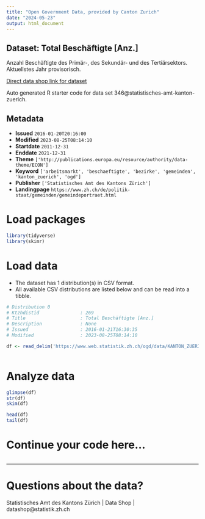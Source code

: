 ```yaml
---
title: "Open Government Data, provided by Canton Zurich"
date: "2024-05-23"
output: html_document
---
```


## Dataset: Total Beschäftigte [Anz.]

Anzahl Beschäftigte des Primär-, des Sekundär- und des Tertiärsektors. Aktuellstes Jahr provisorisch.

[Direct data shop link for dataset](https://www.zh.ch/de/politik-staat/statistik-daten/datenkatalog.html#/datasets/346@statistisches-amt-kanton-zuerich)

Auto generated R starter code for data set 346@statistisches-amt-kanton-zuerich.

## Metadata

- **Issued** `2016-01-20T20:16:00`
- **Modified** `2023-08-25T08:14:10`
- **Startdate** `2011-12-31`
- **Enddate** `2021-12-31`
- **Theme** `['http://publications.europa.eu/resource/authority/data-theme/ECON']`
- **Keyword** `['arbeitsmarkt', 'beschaeftigte', 'bezirke', 'gemeinden', 'kanton_zuerich', 'ogd']`
- **Publisher** `['Statistisches Amt des Kantons Zürich']`
- **Landingpage** `https://www.zh.ch/de/politik-staat/gemeinden/gemeindeportraet.html`


# Load packages

```r

library(tidyverse)
library(skimr)

```

# Load data

-   The dataset has 1 distribution(s) in CSV format.
-   All available CSV distributions are listed below and can be read into a tibble.

```r

# Distribution 0
# Ktzhdistid               : 269
# Title                    : Total Beschäftigte [Anz.]
# Description              : None
# Issued                   : 2016-01-21T16:30:35
# Modified                 : 2023-08-25T08:14:10

df <- read_delim('https://www.web.statistik.zh.ch/ogd/data/KANTON_ZUERICH_595.csv')



```

# Analyze data

```r

glimpse(df)
str(df)
skim(df)

head(df)
tail(df)

```

# Continue your code here...

```r

```

------------------------------------------------------------------------

# Questions about the data?

Statistisches Amt des Kantons Zürich | Data Shop | datashop@statistik.zh.ch
